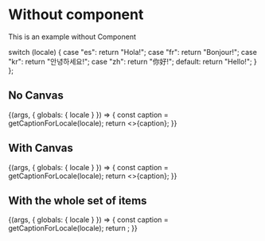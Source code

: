 
<Meta title="Boop/TestWithMDX" component={Boop} />

# Without component

This is an example without Component

  switch (locale) {
    case "es":
      return "Hola!";
    case "fr":
      return "Bonjour!";
    case "kr":
      return "안녕하세요!";
    case "zh":
      return "你好!";
    default:
      return "Hello!";
  }
};

## No Canvas

<Story name="NoCanvas">
  {(args, { globals: { locale } }) => {
    const caption = getCaptionForLocale(locale);
    return <>{caption}</>;
  }}
</Story>

## With Canvas

<Canvas>
  <Story name="WithCanvas">
    {(args, { globals: { locale } }) => {
      const caption = getCaptionForLocale(locale);
      return <>{caption}</>;
    }}
  </Story>
</Canvas>

## With the whole set of items

<Canvas>
  <Story name="With component and locale">
    {(args, { globals: { locale } }) => {
      const caption = getCaptionForLocale(locale);
      return <Boop locale={caption} />;
    }}
  </Story>
</Canvas>
